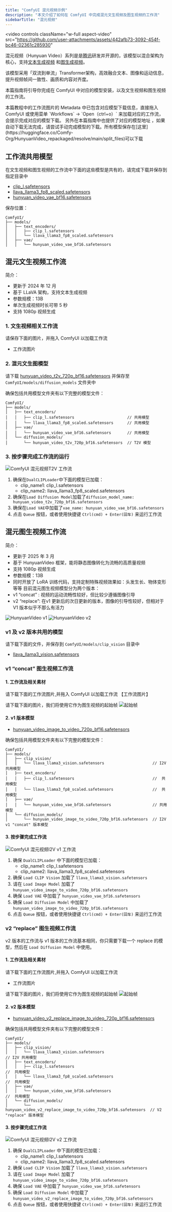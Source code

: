 ```yaml
---
title: "ComfyUI 混元视频示例"
description: "本文介绍了如何在 ComfyUI 中完成混元文生视频及图生视频的工作流"
sidebarTitle: "混元视频"
---
```



<video
  controls
  className="w-full aspect-video"
  src="https://github.com/user-attachments/assets/442afb73-3092-454f-bc46-02361c285930"
></video>

混元视频（Hunyuan Video）系列是是[腾讯](https://huggingface.co/tencent)研发并开源的，该模型以混合架构为核心，支持[文本生成视频](https://github.com/Tencent/HunyuanVideo) 
和[图生成视频](https://github.com/Tencent/HunyuanVideo-I2V)。

该模型采用「双流到单流」Transformer架构，高效融合文本、图像和运动信息，提升视频帧间一致性、画质和内容对齐度。

本篇指南将引导你完成在 ComfyUI 中对应的模型安装，以及文生视频和图生视频的工作流。

<Tip>
本篇教程中的工作流图片的 Metadata 中已包含对应模型下载信息，直接拖入 ComfyUI 或使用菜单 `Workflows` -> `Open（ctrl+o）` 来加载对应的工作流，会提示完成对应的模型下载。
另外在本篇指南中也提供了对应的模型地址 ，如果自动下载无法完成，请尝试手动完成模型的下载。所有模型保存在[这里](https://huggingface.co/Comfy-Org/HunyuanVideo_repackaged/resolve/main/split_files)可以下载
</Tip>

## 工作流共用模型

在文生视频和图生视频的工作流中下面的这些模型是共有的，请完成下载并保存到指定目录中

- [clip_l.safetensors](https://huggingface.co/Comfy-Org/HunyuanVideo_repackaged/resolve/main/split_files/text_encoders/clip_l.safetensors?download=true)
- [llava_llama3_fp8_scaled.safetensors](https://huggingface.co/Comfy-Org/HunyuanVideo_repackaged/resolve/main/split_files/text_encoders/llava_llama3_fp8_scaled.safetensors?download=true)
- [hunyuan_video_vae_bf16.safetensors](https://huggingface.co/Comfy-Org/HunyuanVideo_repackaged/resolve/main/split_files/vae/hunyuan_video_vae_bf16.safetensors?download=true)

保存位置：

```
ComfyUI/
├── models/
│   ├── text_encoders/
│   │   ├── clip_l.safetensors
│   │   └── llava_llama3_fp8_scaled.safetensors
│   ├── vae/
│   │   └── hunyuan_video_vae_bf16.safetensors
```

## 混元文生视频工作流

简介：
- 更新于 2024 年 12 月
- 基于 LLaVA 架构，支持文本生成视频
- 参数规模：13B
- 单次生成视频时长可带 5 秒
- 支持 1080p 视频生成

### 1. 文生视频相关工作流

请保存下面的图片，并拖入 ComfyUI 以加载工作流
- 工作流图片

### 2. 混元文生图模型

请下载 [hunyuan_video_t2v_720p_bf16.safetensors](https://huggingface.co/Comfy-Org/HunyuanVideo_repackaged/resolve/main/split_files/diffusion_models/hunyuan_video_t2v_720p_bf16.safetensors?download=true) 并保存至 `ComfyUI/models/diffusion_models` 文件夹中

确保包括共用模型文件夹有以下完整的模型文件：

```
ComfyUI/
├── models/
│   ├── text_encoders/
│   │   ├── clip_l.safetensors                       // 共用模型
│   │   └── llava_llama3_fp8_scaled.safetensors      // 共用模型
│   ├── vae/
│   │   └── hunyuan_video_vae_bf16.safetensors       // 共用模型
│   └── diffusion_models/
│       └── hunyuan_video_t2v_720p_bf16.safetensors  // T2V 模型
```

### 3. 按步骤完成工作流的运行

![ComfyUI 混元视频T2V 工作流](/images/tutorial/advanced/hunyuanvideo/flow_diagram_t2v.jpg)

1. 确保在`DualCLIPLoader`中下面的模型已加载：
   - clip_name1: clip_l.safetensors
   - clip_name2: llava_llama3_fp8_scaled.safetensors
2. 确保在`Load Diffusion Model`加载了`diffusion_model_name: hunyuan_video_t2v_720p_bf16.safetensors`
3. 确保在`Load VAE`中加载了`vae_name: hunyuan_video_vae_bf16.safetensors`
4. 点击 `Queue` 按钮，或者使用快捷键 `Ctrl(cmd) + Enter(回车)` 来运行工作流

## 混元图生视频工作流

简介：
- 更新于 2025 年 3 月
- 基于 HunyuanVideo 框架，能将静态图像转化为流畅的高质量视频
- 支持 1080p 视频生成
- 参数规模：13B
- 同时开放了 LoRA 训练代码，支持定制特殊视频效果如：头发生长、物体变形等等
目前混元图生视频模型分为两个版本：
 - v1 “concat” : 视频的运动流畅性较好，但比较少遵循图像引导
 - v2 “replace”: 在v1 更新后的次日更新的版本，图像的引导性较好，但相对于 V1 版本似乎不那么有活力



![HunyuanVideo v1](https://comfyanonymous.github.io/ComfyUI_examples/hunyuan_video/hunyuan_video_image_to_video.webp) 
![HunyuanVideo v2](https://comfyanonymous.github.io/ComfyUI_examples/hunyuan_video/hunyuan_video_image_to_video_v2.webp) 

### v1 及 v2 版本共用的模型

请下载下面的文件，并保存到 `ComfyUI/models/clip_vision` 目录中
- [llava_llama3_vision.safetensors](https://huggingface.co/Comfy-Org/HunyuanVideo_repackaged/resolve/main/split_files/clip_vision/llava_llama3_vision.safetensors?download=true)

### v1 “concat” 图生视频工作流

#### 1. 工作流及相关素材

请下载下面的工作流图片,并拖入 ComfyUI 以加载工作流
【工作流图片】

请下载下面的图片，我们将使用它作为图生视频的起始帧
![起始帧](https://raw.githubusercontent.com/Comfy-Org/example_workflows/refs/heads/main/hunyuan-video/i2v/robot-ballet.png)

#### 2. v1 版本模型

- [hunyuan_video_image_to_video_720p_bf16.safetensors](https://huggingface.co/Comfy-Org/HunyuanVideo_repackaged/resolve/main/split_files/diffusion_models/hunyuan_video_image_to_video_720p_bf16.safetensors?download=true)

确保包括共用模型文件夹有以下完整的模型文件：

```
ComfyUI/
├── models/
│   ├── clip_vision/
│   │   └── llava_llama3_vision.safetensors                     // I2V 共用模型
│   ├── text_encoders/
│   │   ├── clip_l.safetensors                                  //  共用模型
│   │   └── llava_llama3_fp8_scaled.safetensors                 //  共用模型
│   ├── vae/
│   │   └── hunyuan_video_vae_bf16.safetensors                  // 共用模型
│   └── diffusion_models/
│       └── hunyuan_video_image_to_video_720p_bf16.safetensors  // I2V v1 "concat" 版本模型
```

#### 3. 按步骤完成工作流

![ComfyUI 混元视频I2V v1 工作流](/images/tutorial/advanced/hunyuanvideo/flow_diagram_i2v_v1.jpg)

1. 确保 `DualCLIPLoader` 中下面的模型已加载：
   - clip_name1: clip_l.safetensors
   - clip_name2: llava_llama3_fp8_scaled.safetensors
2. 确保  `Load CLIP Vision` 加载了 `llava_llama3_vision.safetensors`
3. 请在 `Load Image Model` 加载了 `hunyuan_video_image_to_video_720p_bf16.safetensors`
4. 确保 `Load VAE` 中加载了 `hunyuan_video_vae_bf16.safetensors`
5. 确保 `Load Diffusion Model` 中加载了 `hunyuan_video_image_to_video_720p_bf16.safetensors`
6. 点击 `Queue` 按钮，或者使用快捷键 `Ctrl(cmd) + Enter(回车)` 来运行工作流

### v2 “replace” 图生视频工作流

v2 版本的工作流与 v1 版本的工作流基本相同，你只需要下载一个 replace 的模型，然后在 `Load Diffusion Model` 中使用。

#### 1. 工作流及相关素材

请下载下面的工作流图片,并拖入 ComfyUI 以加载工作流

- 工作流图片

请下载下面的图片，我们将使用它作为图生视频的起始帧
![起始帧](https://comfyanonymous.github.io/ComfyUI_examples/flux/flux_dev_example.png)

#### 2. v2 版本模型

- [hunyuan_video_v2_replace_image_to_video_720p_bf16.safetensors](https://huggingface.co/Comfy-Org/HunyuanVideo_repackaged/resolve/main/split_files/diffusion_models/hunyuan_video_v2_replace_image_to_video_720p_bf16.safetensors?download=true)

确保包括共用模型文件夹有以下完整的模型文件：

```
ComfyUI/
├── models/
│   ├── clip_vision/
│   │   └── llava_llama3_vision.safetensors                                // I2V 共用模型
│   ├── text_encoders/
│   │   ├── clip_l.safetensors                                             //  共用模型
│   │   └── llava_llama3_fp8_scaled.safetensors                            //  共用模型
│   ├── vae/
│   │   └── hunyuan_video_vae_bf16.safetensors                             //  共用模型
│   └── diffusion_models/
│       └── hunyuan_video_v2_replace_image_to_video_720p_bf16.safetensors  // V2 "replace" 版本模型
```

#### 3. 按步骤完成工作流

![ComfyUI 混元视频I2V v2 工作流](/images/tutorial/advanced/hunyuanvideo/flow_diagram_i2v_v2.jpg)

1. 确保 `DualCLIPLoader` 中下面的模型已加载：
   - clip_name1: clip_l.safetensors
   - clip_name2: llava_llama3_fp8_scaled.safetensors
2. 确保 `Load CLIP Vision` 加载了 `llava_llama3_vision.safetensors`
3. 请在 `Load Image Model` 加载了 `hunyuan_video_image_to_video_720p_bf16.safetensors`
4. 确保 `Load VAE` 中加载了 `hunyuan_video_vae_bf16.safetensors`
5. 确保 `Load Diffusion Model` 中加载了 `hunyuan_video_v2_replace_image_to_video_720p_bf16.safetensors`
6. 点击 `Queue` 按钮，或者使用快捷键 `Ctrl(cmd) + Enter(回车)` 来运行工作流